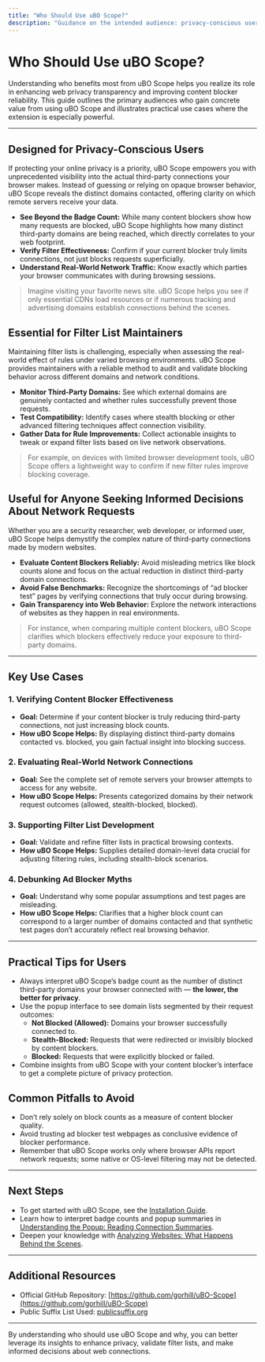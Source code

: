 ```yaml
---
title: "Who Should Use uBO Scope?"
description: "Guidance on the intended audience: privacy-conscious users, filter list maintainers, and anyone seeking to make informed decisions about third-party network requests. Explains key use cases—such as verifying content blocker effectiveness and evaluating real-world connections."
---
```


# Who Should Use uBO Scope?

Understanding who benefits most from uBO Scope helps you realize its role in enhancing web privacy transparency and improving content blocker reliability. This guide outlines the primary audiences who gain concrete value from using uBO Scope and illustrates practical use cases where the extension is especially powerful.

---

## Designed for Privacy-Conscious Users

If protecting your online privacy is a priority, uBO Scope empowers you with unprecedented visibility into the actual third-party connections your browser makes. Instead of guessing or relying on opaque browser behavior, uBO Scope reveals the distinct domains contacted, offering clarity on which remote servers receive your data.

- **See Beyond the Badge Count:** While many content blockers show how many requests are blocked, uBO Scope highlights how many distinct third-party domains are being reached, which directly correlates to your web footprint.
- **Verify Filter Effectiveness:** Confirm if your current blocker truly limits connections, not just blocks requests superficially.
- **Understand Real-World Network Traffic:** Know exactly which parties your browser communicates with during browsing sessions.

> Imagine visiting your favorite news site. uBO Scope helps you see if only essential CDNs load resources or if numerous tracking and advertising domains establish connections behind the scenes.

## Essential for Filter List Maintainers

Maintaining filter lists is challenging, especially when assessing the real-world effect of rules under varied browsing environments. uBO Scope provides maintainers with a reliable method to audit and validate blocking behavior across different domains and network conditions.

- **Monitor Third-Party Domains:** See which external domains are genuinely contacted and whether rules successfully prevent those requests.
- **Test Compatibility:** Identify cases where stealth blocking or other advanced filtering techniques affect connection visibility.
- **Gather Data for Rule Improvements:** Collect actionable insights to tweak or expand filter lists based on live network observations.

> For example, on devices with limited browser development tools, uBO Scope offers a lightweight way to confirm if new filter rules improve blocking coverage.

## Useful for Anyone Seeking Informed Decisions About Network Requests

Whether you are a security researcher, web developer, or informed user, uBO Scope helps demystify the complex nature of third-party connections made by modern websites.

- **Evaluate Content Blockers Reliably:** Avoid misleading metrics like block counts alone and focus on the actual reduction in distinct third-party domain connections.
- **Avoid False Benchmarks:** Recognize the shortcomings of “ad blocker test” pages by verifying connections that truly occur during browsing.
- **Gain Transparency into Web Behavior:** Explore the network interactions of websites as they happen in real environments.

> For instance, when comparing multiple content blockers, uBO Scope clarifies which blockers effectively reduce your exposure to third-party domains.

---

## Key Use Cases

### 1. Verifying Content Blocker Effectiveness
- **Goal:** Determine if your content blocker is truly reducing third-party connections, not just increasing block counts.
- **How uBO Scope Helps:** By displaying distinct third-party domains contacted vs. blocked, you gain factual insight into blocking success.

### 2. Evaluating Real-World Network Connections
- **Goal:** See the complete set of remote servers your browser attempts to access for any website.
- **How uBO Scope Helps:** Presents categorized domains by their network request outcomes (allowed, stealth-blocked, blocked).

### 3. Supporting Filter List Development
- **Goal:** Validate and refine filter lists in practical browsing contexts.
- **How uBO Scope Helps:** Supplies detailed domain-level data crucial for adjusting filtering rules, including stealth-block scenarios.

### 4. Debunking Ad Blocker Myths
- **Goal:** Understand why some popular assumptions and test pages are misleading.
- **How uBO Scope Helps:** Clarifies that a higher block count can correspond to a larger number of domains contacted and that synthetic test pages don’t accurately reflect real browsing behavior.

---

## Practical Tips for Users

- Always interpret uBO Scope’s badge count as the number of distinct third-party domains your browser connected with — **the lower, the better for privacy**.
- Use the popup interface to see domain lists segmented by their request outcomes:
  - **Not Blocked (Allowed):** Domains your browser successfully connected to.
  - **Stealth-Blocked:** Requests that were redirected or invisibly blocked by content blockers.
  - **Blocked:** Requests that were explicitly blocked or failed.
- Combine insights from uBO Scope with your content blocker’s interface to get a complete picture of privacy protection.

## Common Pitfalls to Avoid

- Don’t rely solely on block counts as a measure of content blocker quality.
- Avoid trusting ad blocker test webpages as conclusive evidence of blocker performance.
- Remember that uBO Scope works only where browser APIs report network requests; some native or OS-level filtering may not be detected.

---

## Next Steps

- To get started with uBO Scope, see the [Installation Guide](https://github.com/gorhill/uBO-Scope/blob/main/README.md#installation).
- Learn how to interpret badge counts and popup summaries in [Understanding the Popup: Reading Connection Summaries](/guides/getting-started/reading-popup).
- Deepen your knowledge with [Analyzing Websites: What Happens Behind the Scenes](/guides/real-world-usage/analyzing-websites).

---

## Additional Resources

- Official GitHub Repository: [https://github.com/gorhill/uBO-Scope](https://github.com/gorhill/uBO-Scope)
- Public Suffix List Used: [publicsuffix.org](https://publicsuffix.org/)

---

By understanding who should use uBO Scope and why, you can better leverage its insights to enhance privacy, validate filter lists, and make informed decisions about web connections.